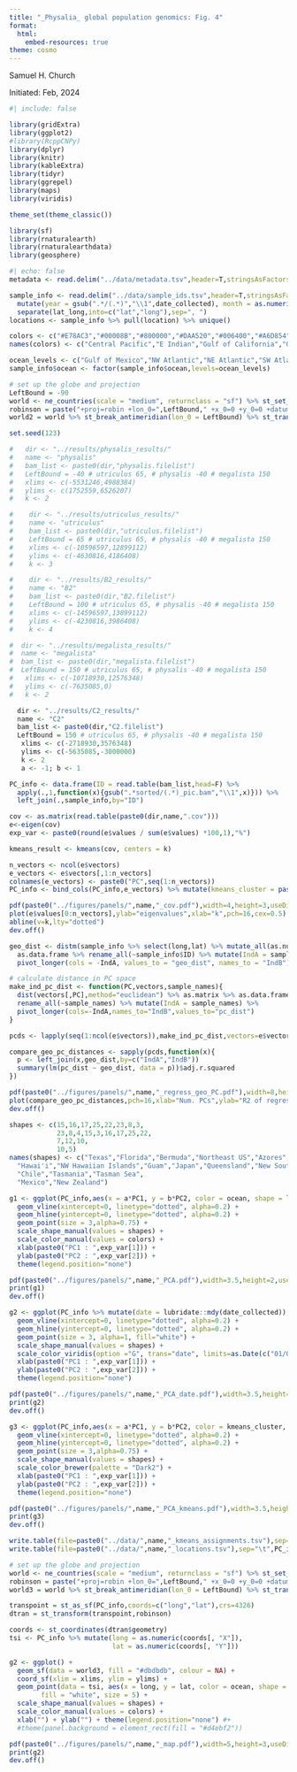 ```yaml
---
title: "_Physalia_ global population genomics: Fig. 4"
format:
  html:
    embed-resources: true
theme: cosmo
---
```


Samuel H. Church

Initiated: Feb, 2024

```r
#| include: false

library(gridExtra)
library(ggplot2)
#library(RcppCNPy)
library(dplyr)
library(knitr)
library(kableExtra)
library(tidyr)
library(ggrepel)
library(maps)
library(viridis)

theme_set(theme_classic())

library(sf)
library(rnaturalearth)
library(rnaturalearthdata)
library(geosphere)

```

```r
#| echo: false
metadata <- read.delim("../data/metadata.tsv",header=T,stringsAsFactors=F) %>% filter(status %in% c("sequenced","sequenced elsewhere"))

sample_info <- read.delim("../data/sample_ids.tsv",header=T,stringsAsFactors=F) %>%
  mutate(year = gsub(".*/(.*)","\\1",date_collected), month = as.numeric(gsub("(.*)/.*/.*","\\1",date_collected))) %>% 
  separate(lat_long,into=c("lat","long"),sep=", ")
locations <- sample_info %>% pull(location) %>% unique()

colors <- c("#E78AC3","#00008B","#800000","#DAA520","#006400","#A6D854","#DC143C","#FC8D62","#452a00","#8DA0CB","#66C2A5","#B3B3B3")
names(colors) <- c("Central Pacific","E Indian","Gulf of California","Gulf of Mexico","NE Atlantic","NW Atlantic","NW Pacific","SE Pacific","SW Atlantic","SW Pacific","W Indian")

ocean_levels <- c("Gulf of Mexico","NW Atlantic","NE Atlantic","SW Atlantic","W Indian","E Indian","SW Pacific","NW Pacific","Central Pacific","Gulf of California","SE Pacific")
sample_info$ocean <- factor(sample_info$ocean,levels=ocean_levels)

# set up the globe and projection
LeftBound = -90
world <- ne_countries(scale = "medium", returnclass = "sf") %>% st_set_crs(4326)
robinson = paste("+proj=robin +lon_0=",LeftBound," +x_0=0 +y_0=0 +datum=WGS84 +units=m +no_defs",sep="")
world2 = world %>% st_break_antimeridian(lon_0 = LeftBound) %>% st_transform(crs = robinson)
```

```r
set.seed(123)

#   dir <- "../results/physalis_results/"
#   name <- "physalis"
#   bam_list <- paste0(dir,"physalis.filelist")
#   LeftBound = -40 # utriculus 65, # physalis -40 # megalista 150
#   xlims <- c(-5531246,4988384)
#   ylims <- c(1752559,6526207)
#   k <- 2

#    dir <- "../results/utriculus_results/"
#    name <- "utriculus"
#    bam_list <- paste0(dir,"utriculus.filelist")
#    LeftBound = 65 # utriculus 65, # physalis -40 # megalista 150
#    xlims <- c(-10596597,12899112)
#    ylims <- c(-4630816,4186408)
#    k <- 3

#    dir <- "../results/B2_results/"
#    name <- "B2"
#    bam_list <- paste0(dir,"B2.filelist")
#    LeftBound = 100 # utriculus 65, # physalis -40 # megalista 150
#    xlims <- c(-14596597,13899112)
#    ylims <- c(-4230816,3986408)
#    k <- 4

#  dir <- "../results/megalista_results/"
#  name <- "megalista"
#  bam_list <- paste0(dir,"megalista.filelist")
#  LeftBound = 150 # utriculus 65, # physalis -40 # megalista 150
#   xlims <- c(-10718930,12576348)
#   ylims <- c(-7635085,0)
#   k <- 2

  dir <- "../results/C2_results/"
  name <- "C2"
  bam_list <- paste0(dir,"C2.filelist")
  LeftBound = 150 # utriculus 65, # physalis -40 # megalista 150
   xlims <- c(-2718930,3576348)
   ylims <- c(-5635085,-3000000)
   k <- 2
   a <- -1; b <- 1

PC_info <- data.frame(ID = read.table(bam_list,head=F) %>% 
  apply(.,1,function(x){gsub(".*sorted/(.*)_pic.bam","\\1",x)})) %>% 
  left_join(.,sample_info,by="ID")

cov <- as.matrix(read.table(paste0(dir,name,".cov")))
e<-eigen(cov)
exp_var <- paste0(round(e$values / sum(e$values) *100,1),"%")

kmeans_result <- kmeans(cov, centers = k)

n_vectors <- ncol(e$vectors)
e_vectors <- e$vectors[,1:n_vectors]
colnames(e_vectors) <- paste0("PC",seq(1:n_vectors))
PC_info <- bind_cols(PC_info,e_vectors) %>% mutate(kmeans_cluster = paste0(name,"_",kmeans_result$cluster))

pdf(paste0("../figures/panels/",name,"_cov.pdf"),width=4,height=3,useDingbats=F)
plot(e$values[0:n_vectors],ylab="eigenvalues",xlab="k",pch=16,cex=0.5)
abline(v=k,lty="dotted")
dev.off()
``` 

```r
geo_dist <- distm(sample_info %>% select(long,lat) %>% mutate_all(as.numeric) %>% as.data.frame, fun = distVincentySphere) %>% 
  as.data.frame %>% rename_all(~sample_info$ID) %>% mutate(IndA = sample_info$ID) %>% 
  pivot_longer(cols = -IndA, values_to = "geo_dist", names_to = "IndB")

# calculate distance in PC space
make_ind_pc_dist <- function(PC,vectors,sample_names){
  dist(vectors[,PC],method="euclidean") %>% as.matrix %>% as.data.frame %>%
  rename_all(~sample_names) %>% mutate(IndA = sample_names) %>%
  pivot_longer(cols=-IndA,names_to="IndB",values_to="pc_dist")
}

pcds <- lapply(seq(1:ncol(e$vectors)),make_ind_pc_dist,vectors=e$vectors,sample_names = PC_info$ID)

compare_geo_pc_distances <- sapply(pcds,function(x){
  p <- left_join(x,geo_dist,by=c("IndA","IndB"))
  summary(lm(pc_dist ~ geo_dist, data = p))$adj.r.squared
})

pdf(paste0("../figures/panels/",name,"_regress_geo_PC.pdf"),width=8,height=4,useDingbats=F)
plot(compare_geo_pc_distances,pch=16,xlab="Num. PCs",ylab="R2 of regression PC vs geo. distance",cex=2)
dev.off()
```


```r
shapes <- c(15,16,17,25,22,23,8,3,
            23,8,4,15,3,16,17,25,22,
            7,12,10,
            10,5)
names(shapes) <- c("Texas","Florida","Bermuda","Northeast US","Azores","Canary Islands","Spain","Ireland",
  "Hawai'i","NW Hawaiian Islands","Guam","Japan","Queensland","New South Wales","Western Australia","South Africa","Uruguay",
  "Chile","Tasmania","Tasman Sea",
  "Mexico","New Zealand")

g1 <- ggplot(PC_info,aes(x = a*PC1, y = b*PC2, color = ocean, shape = location)) + 
  geom_vline(xintercept=0, linetype="dotted", alpha=0.2) +
  geom_hline(yintercept=0, linetype="dotted", alpha=0.2) +
  geom_point(size = 3,alpha=0.75) + 
  scale_shape_manual(values = shapes) + 
  scale_color_manual(values = colors) + 
  xlab(paste0("PC1 : ",exp_var[1])) +
  ylab(paste0("PC2 : ",exp_var[2])) + 
  theme(legend.position="none")

pdf(paste0("../figures/panels/",name,"_PCA.pdf"),width=3.5,height=2,useDingbats=F)
print(g1)
dev.off()

g2 <- ggplot(PC_info %>% mutate(date = lubridate::mdy(date_collected)),aes(x = a*PC1, y = b*PC2, color = date, shape=location)) + 
  geom_vline(xintercept=0, linetype="dotted", alpha=0.2) +
  geom_hline(yintercept=0, linetype="dotted", alpha=0.2) +
  geom_point(size = 3, alpha=1, fill="white") + 
  scale_shape_manual(values = shapes) + 
  scale_color_viridis(option ="G", trans="date", limits=as.Date(c("01/01/2013","12/31/2024"),format="%m/%d/%Y")) + 
  xlab(paste0("PC1 : ",exp_var[1])) +
  ylab(paste0("PC2 : ",exp_var[2])) +
  theme(legend.position="none")

pdf(paste0("../figures/panels/",name,"_PCA_date.pdf"),width=3.5,height=2,useDingbats=F)
print(g2)
dev.off()

g3 <- ggplot(PC_info,aes(x = a*PC1, y = b*PC2, color = kmeans_cluster, shape = location, label=ID)) + 
  geom_vline(xintercept=0, linetype="dotted", alpha=0.2) +
  geom_hline(yintercept=0, linetype="dotted", alpha=0.2) +
  geom_point(size = 3,alpha=0.75) + 
  scale_shape_manual(values = shapes) + 
  scale_color_brewer(palette = "Dark2") + 
  xlab(paste0("PC1 : ",exp_var[1])) +
  ylab(paste0("PC2 : ",exp_var[2])) + 
  theme(legend.position="none")

pdf(paste0("../figures/panels/",name,"_PCA_kmeans.pdf"),width=3.5,height=2,useDingbats=F)
print(g3)
dev.off()

write.table(file=paste0("../data/",name,"_kmeans_assignments.tsv"),sep="\t",PC_info %>% select(ID,kmeans_cluster),row.names=F,quote=F)
write.table(file=paste0("../data/",name,"_locations.tsv"),sep="\t",PC_info %>% select(ID,ocean),row.names=F,quote=F)
```


```r
# set up the globe and projection
world <- ne_countries(scale = "medium", returnclass = "sf") %>% st_set_crs(4326)
robinson = paste("+proj=robin +lon_0=",LeftBound," +x_0=0 +y_0=0 +datum=WGS84 +units=m +no_defs",sep="")
world3 = world %>% st_break_antimeridian(lon_0 = LeftBound) %>% st_transform(crs = robinson)

transpoint = st_as_sf(PC_info,coords=c("long","lat"),crs=4326)
dtran = st_transform(transpoint,robinson)

coords <- st_coordinates(dtran$geometry)
tsi <- PC_info %>% mutate(long = as.numeric(coords[, "X"]),
                          lat = as.numeric(coords[, "Y"]))

g2 <- ggplot() + 
  geom_sf(data = world3, fill = "#dbdbdb", colour = NA) + 
  coord_sf(xlim = xlims, ylim = ylims) +
  geom_point(data = tsi, aes(x = long, y = lat, color = ocean, shape = location),
        fill = "white", size = 5) + 
  scale_shape_manual(values = shapes) + 
  scale_color_manual(values = colors) + 
  xlab("") + ylab("") + theme(legend.position="none") #+
  #theme(panel.background = element_rect(fill = "#d4ebf2"))

pdf(paste0("../figures/panels/",name,"_map.pdf"),width=5,height=3,useDingbats=F)
print(g2)
dev.off()
```
